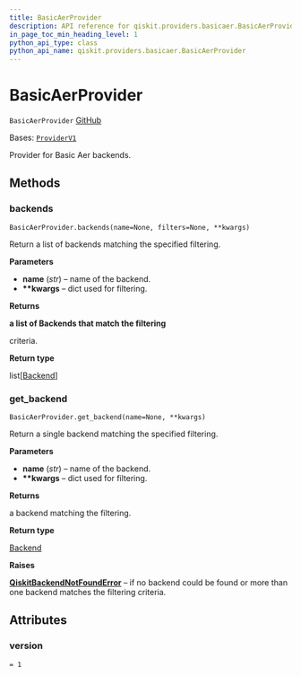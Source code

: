 ```yaml
---
title: BasicAerProvider
description: API reference for qiskit.providers.basicaer.BasicAerProvider
in_page_toc_min_heading_level: 1
python_api_type: class
python_api_name: qiskit.providers.basicaer.BasicAerProvider
---
```


# BasicAerProvider

<span id="qiskit.providers.basicaer.BasicAerProvider" />

`BasicAerProvider` [GitHub](https://github.com/qiskit/qiskit/tree/stable/0.24/qiskit/providers/basicaer/basicaerprovider.py "view source code")

Bases: [`ProviderV1`](qiskit.providers.ProviderV1 "qiskit.providers.provider.ProviderV1")

Provider for Basic Aer backends.

## Methods

<span id="qiskit-providers-basicaer-basicaerprovider-backends" />

### backends

<span id="qiskit.providers.basicaer.BasicAerProvider.backends" />

`BasicAerProvider.backends(name=None, filters=None, **kwargs)`

Return a list of backends matching the specified filtering.

**Parameters**

*   **name** (*str*) – name of the backend.
*   **\*\*kwargs** – dict used for filtering.

**Returns**

**a list of Backends that match the filtering**

criteria.

**Return type**

list\[[Backend](qiskit.providers.Backend "qiskit.providers.Backend")]

<span id="qiskit-providers-basicaer-basicaerprovider-get-backend" />

### get\_backend

<span id="qiskit.providers.basicaer.BasicAerProvider.get_backend" />

`BasicAerProvider.get_backend(name=None, **kwargs)`

Return a single backend matching the specified filtering.

**Parameters**

*   **name** (*str*) – name of the backend.
*   **\*\*kwargs** – dict used for filtering.

**Returns**

a backend matching the filtering.

**Return type**

[Backend](qiskit.providers.Backend "qiskit.providers.Backend")

**Raises**

[**QiskitBackendNotFoundError**](qiskit.providers.QiskitBackendNotFoundError "qiskit.providers.QiskitBackendNotFoundError") – if no backend could be found or more than one backend matches the filtering criteria.

## Attributes

<span id="qiskit.providers.basicaer.BasicAerProvider.version" />

### version

`= 1`

